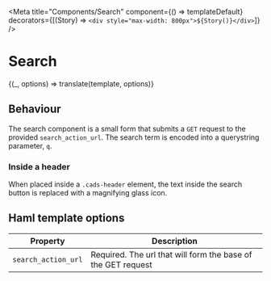 
<Meta
  title="Components/Search"
  component={() => templateDefault}
  decorators={[(Story) => `<div style="max-width: 800px">${Story()}</div>`]}
/>

# Search


<Preview>
  <Story
    name="Search"
    parameters={{ docs: { source: { code: templateCode } } }}
  >
    {(_, options) => translate(template, options)}
  </Story>
</Preview>

## Behaviour

The search component is a small form that submits a `GET` request to the provided `search_action_url`. The search term is encoded into a querystring parameter, `q`.

### Inside a header

When placed inside a `.cads-header` element, the text inside the search button is replaced with a magnifying glass icon.

## Haml template options

| Property            | Description                                                  |
| ------------------- | ------------------------------------------------------------ |
| `search_action_url` | Required. The url that will form the base of the GET request |
